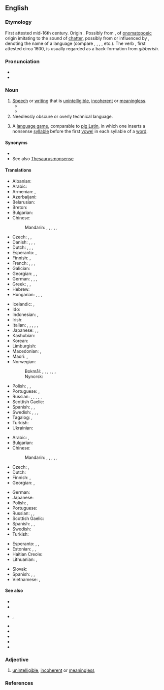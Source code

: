 ==English==

===Etymology===
First attested mid-16th century. Origin {{unk|en|title=obscure}}. Possibly from {{m|en||*gibber}}, of [[onomatopoeia|onomatopoeic]] origin imitating to the sound of [[chatter]], possibly from or influenced by {{m|en|jabber}}, {{suf|en||ish}} denoting the name of a language (compare {{m|en|Danish}}, {{m|en|Finnish}}, {{m|en|Spanish}}, {{m|en|Swedish}}, etc.). The verb {{m|en|gibber}}, first attested circa 1600, is usually regarded as a back-formation from ''gibberish''.

===Pronunciation===
* {{IPA|en|/ˈd͡ʒɪb.ə.ɹɪʃ/}}
* {{audio|en|LL-Q1860 (eng)-Vealhurl-gibberish.wav|Audio (RP)}}

===Noun===
{{en-noun|-|+}}

# [[speech|Speech]] or [[writing]] that is [[unintelligible]], [[incoherent]] or [[meaningless]].
#* {{RQ:Hawthorne Scarlet Letter|12|passage=Such '''gibberish''' as children may be heard amusing themselves with.}}
#* {{RQ:Haggard She|passage=Could it be, after all, that the whole story was true, and the writing on the sherd was ''not'' a forgery, or the invention of some crack-brained, long-forgotten individual? And if so, could it be that ''Leo'' was the man that ''She'' was waiting for - the dead man who was to be born again! Impossible! The whole thing was '''gibberish'''! Who ever heard of a man being born again?}}
# Needlessly obscure or overly technical language.
# {{lb|en|uncountable}} A [[language game]], comparable to [[pig Latin]], in which one inserts a nonsense [[syllable]] before the first [[vowel]] in each syllable of a [[word]].

====Synonyms====
* {{l|en|gibber}}
* See also [[Thesaurus:nonsense]]

====Translations====
{{trans-top|unintelligible speech or writing}}
* Albanian: {{t|sq|dërdëllisje}}
* Arabic: {{t|ar|رَطَانَة|f}}
* Armenian: {{t+|hy|դատարկաբանություն}}, {{t+|hy|ցնորք}}
* Azerbaijani: {{t|az|çərən-pərən}}
* Belarusian: {{t|be|тараба́ршчына|f}}
* Breton: {{t+|br|gregach}}
* Bulgarian: {{t+|bg|безсми́слица|f}}
* Chinese:
*: Mandarin: {{t|cmn|亂語}}, {{t|cmn|乱语|tr=luànyǔ}}, {{t+|cmn|胡言亂語}}, {{t+|cmn|胡言乱语|tr=húyán luànyǔ}}, {{t+|cmn|胡話}}, {{t+|cmn|胡话|tr=húhuà}}
* Czech: {{t|cs|páté přes deváté}}, {{t|cs|hatmatilka|f}}, {{t+|cs|galimatyáš|m}}
* Danish: {{t|da|vrøvl|n}}, {{t|da|volapyk|n}}, {{t+|da|kaudervælsk|n}}, {{t+|da|nonsens|n}}
* Dutch: {{t+|nl|gewauwel|n}}, {{t+|nl|koeterwaals|n}}, {{t+|nl|wartaal}}, {{t+|nl|gebrabbel|n}}
* Esperanto: {{t|eo|galimatio}}, {{t+|eo|volapukaĵo}}
* Finnish: {{t+|fi|siansaksa}}, {{t+|fi|heprea}}
* French: {{t+|fr|baragouin|m}}, {{t+|fr|charabia|m}}, {{t+|fr|galimatias|m}}, {{t+|fr|chinois|m}}
* Galician: {{t+|gl|chinés|m}}
* Georgian: {{t|ka|გაუგებარი მეტყველება}}, {{t|ka|გაუგებარი ყბედობა}}, {{t+|ka|აბდაუბდა}}
* German: {{t+|de|Kauderwelsch|n}}, {{t+|de|Kokolores|m}}, {{t+|de|Gequassel|n}}, {{t+|de|Geschwafel|n}}
* Greek: {{t+|el|ασυναρτησίες}}, {{t+|el|αλαμπουρνέζικα}}, {{t+|el|κινέζικα|n-p}}
* Hebrew: {{t+|he|קַשְׁקֶשֶׁת|f|tr=kaskeset}} {{t|he|גִ׳יבְּרִישׁ|m|tr=jibrish}}
* Hungarian: {{t+|hu|badarság}}, {{t+|hu|zagyvaság}}, {{t+|hu|halandzsa}}, {{t|hu|bikkfanyelv}}
{{trans-mid}}
* Icelandic: {{t|is|djöflaþýska|f}}, {{t|is|golfranska|f}}
* Ido: {{t+|io|jargono}}
* Indonesian: {{t|id|pepesan kosong}}, {{t|id|bahasa raban}}
* Irish: {{t|ga|gibiris|f}}
* Italian: {{t+|it|farfuglio|m}}, {{t|it|borbottio|m}}, {{t+|it|baggianata|f}}, {{t+|it|corbelleria|f}}, {{t+|it|ostrogoto|m}}, {{t+|it|arabo|m}}
* Japanese: {{t+|ja|でたらめ|tr=detarame}}, {{t|ja|珍紛漢紛|tr=ちんぷんかんぷん, chinpunkanpun}}, {{t+|ja|ちんぷんかんぷん|tr=chinpunkanpun}}
* Kashubian: {{t|csb|bùlbòt|m}}
* Korean: {{t|ko|횡설수설(橫說竪說)}}
* Limburgish: {{t|li|krièmerwelsj}}
* Macedonian: {{t|mk|брборење|n}}, {{t|mk|баботење|n}}
* Maori: {{t|mi|kōrero hunuru}}, {{t|mi|reo kihi}}
* Norwegian:
*: Bokmål: {{t|nb|kaudervelsk}}, {{t+|nb|vrøvl|n}}, {{t|nb|vås|n}}, {{t|nb|kaudervelsk|m}}, {{t+|nb|sprøyt|n}}, {{t|nb|sludder|n}}, {{t+|nb|gresk|m}}
*: Nynorsk: {{t+|nn|gresk|m}}
* Polish: {{t+|pl|jazgot|m}}, {{t+|pl|bełkot|m}}, {{t+|pl|bajdura|f}}
* Portuguese: {{t+|pt|algaravia|f}}, {{t+|pt|grego|m}}
* Russian: {{t+|ru|тараба́рщина|f}}, {{t+|ru|невня́тность|f}}, {{t+|ru|белиберда́|f}}, {{t+|ru|галиматья́|f}}, {{t+|ru|абракада́бра|f}}, {{t+|ru|пти́чий язы́к|m}}
* Scottish Gaelic: {{t|gd|goileam|m}}
* Spanish: {{t+|es|algarabía|f}}, {{t+|es|farfulla|f}}, {{t+|es|monserga|f}}
* Swedish: {{t+|sv|nonsens|n}}, {{t+|sv|rotvälska|c}}, {{t+|sv|gallimatias|c}}, {{t+|sv|grekiska|c}}
* Tagalog: {{t|tl|alimim}}, {{t|tl|alim-im}}
* Turkish: {{t+|tr|saçmalık}}
* Ukrainian: {{t|uk|тараба́рщина|f}}
{{trans-bottom}}

{{trans-top|needlessly obscure or overly technical language}}
* Arabic: {{t|ar|ثَرْثَرَة|f}}, {{t|ar|بَرْبَرَة|f}}
* Bulgarian: {{t|bg|[[техни́чески]] [[жарго́н]]|m}}
* Chinese:
*: Mandarin: {{t|cmn|亂語}}, {{t|cmn|乱语|tr=luànyǔ}}, {{t+|cmn|胡言亂語}}, {{t+|cmn|胡言乱语|tr=húyán luànyǔ}}, {{t+|cmn|胡話}}, {{t+|cmn|胡话|tr=húhuà}}
* Czech: {{t|cs|hatmatilka|f}}, {{t|cs|ptydepe|n}}
* Dutch: {{t+|nl|visserslatijn|n}}
* Finnish: {{t+|fi|heprea}}, {{t+|fi|munkkilatina}}
* Georgian: {{t|ka|გაუგებარი}}, {{t|ka|ტექნიკური ენა}}
{{trans-mid}}
* German: {{t+|de|Fachchinesisch|n}}
* Japanese: {{t+|ja|ちんぷんかんぷん|tr=chinpunkanpun}}
* Polish: {{t+|pl|jazgot|m}}, {{t+|pl|bełkot|m}}
* Portuguese: {{t+|pt|jargão|m}}
* Russian: {{t+|ru|тараба́рщина|f}}, {{t+|ru|белиберда́|f}}, {{t+|ru|бессмы́слица|f}}
* Scottish Gaelic: {{t|gd|goileam|m}}
* Spanish: {{t+|es|jerga|f}}, {{t|es|jerigonza|f}}, {{t+|es|galimatías|m}}
* Swedish: {{t+|sv|fikonspråk|n}}
* Turkish: {{t+|tr|jargon}}
{{trans-bottom}}

{{checktrans-top}}
* Esperanto: {{t+check|eo|volapukaĵo}}, {{t+check|eo|volapukaĵoj}}, {{t-check|eo|galimatio}}
* Estonian: {{t-check|et|loba}}, {{t-check|et|mula}}, {{t-check|et|vadin}}
* Haitian Creole: {{t-check|ht|tenten}}
* Lithuanian: {{t-check|lt|tauškalai}}, {{t-check|lt|svaičiojimas}}
{{trans-mid}}
* Slovak: {{t-check|sk|táraniny|f-p}}
* Spanish: {{t+check|es|galimatías|m-p}}, {{t+check|es|tonterías|f-p}}, {{t-check|es|memeces|f-p}}
* Vietnamese: {{t-check|vi|lời nói lắp bắp}}, {{t-check|vi|câu nói sai ngữ pháp}} {{attention|vi|2=was "[[Câu nói sai ngữ pháp]]." - assumed inflected form or vocalised spelling; please verify if linking is acceptable. see [[User:Kephir/gadgets/xte#Translation_fixing]]}}
{{trans-bottom}}

====See also====
* {{l|en|double Dutch}}
* {{l|en|framis}}
* {{l|en|gobbledygook}}, {{l|en|gobbledegook}}
* {{l|en|galimatias}}
* {{l|en|jargon}}
* {{l|en|mumbo jumbo}}
* {{l|en|nonsense}}
* {{l|en|rhubarb rhubarb}}

===Adjective===
{{en-adj}}

# [[unintelligible]], [[incoherent]] or [[meaningless]]

===References===
<references/>